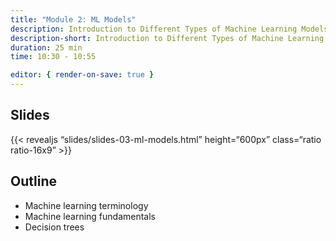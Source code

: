 ```yaml
---
title: "Module 2: ML Models"
description: Introduction to Different Types of Machine Learning Models 
description-short: Introduction to Different Types of Machine Learning Models 
duration: 25 min
time: 10:30 - 10:55

editor: { render-on-save: true }
---
```


## Slides

{{< revealjs "slides/slides-03-ml-models.html" height="600px" class="ratio ratio-16x9" >}}

## Outline

- Machine learning terminology
- Machine learning fundamentals
- Decision trees
